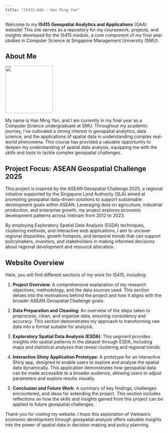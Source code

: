 ```yaml
---
title: "IS415-GAA ~ Han Ming Yan"
---
```


Welcome to my **IS415 Geospatial Analytics and Applications** (GAA) website! This site serves as a repository for my coursework, projects, and insights developed for the IS415 module, a core component of my final year studies in Computer Science at Singapore Management University (SMU).

## About Me

![](images/Han Ming Yan photo 2024.jpg){width="151"}

My name is Han Ming Yan, and I am currently in my final year as a Computer Science undergraduate at SMU. Throughout my academic journey, I’ve cultivated a strong interest in geospatial analytics, data science, and the applications of spatial data in understanding complex real-world phenomena. This course has provided a valuable opportunity to deepen my understanding of spatial data analysis, equipping me with the skills and tools to tackle complex geospatial challenges.

## Project Focus: ASEAN Geospatial Challenge 2025

This project is inspired by the ASEAN Geospatial Challenge 2025, a regional initiative supported by the Singapore Land Authority (SLA) aimed at promoting geospatial data-driven solutions to support sustainable development goals within ASEAN. Leveraging data on agriculture, industrial production, and enterprise growth, my project explores economic development patterns across Vietnam from 2012 to 2023.

By employing Exploratory Spatial Data Analysis (ESDA) techniques, clustering methods, and interactive web applications, I aim to uncover regional disparities, growth hotspots, and temporal trends that can support policymakers, investors, and stakeholders in making informed decisions about regional development and resource allocation.

## Website Overview

Here, you will find different sections of my work for IS415, including:

1.  **Project Overview**: A comprehensive explanation of my research objectives, methodology, and the data sources used. This section delves into the motivations behind the project and how it aligns with the broader ASEAN Geospatial Challenge goals.

2.  **Data Preparation and Cleaning**: An overview of the steps taken to preprocess, clean, and organise data, ensuring consistency and accuracy. This section demonstrates my approach to transforming raw data into a format suitable for analysis.

3.  **Exploratory Spatial Data Analysis (ESDA)**: This segment provides insights into spatial patterns in the dataset through ESDA, including maps and statistical analyses that reveal clustering and regional trends.

4.  **Interactive Shiny Application Prototype**: A prototype for an interactive Shiny app, designed to enable users to explore and analyse the spatial data dynamically. This application demonstrates how geospatial data can be made accessible to a broader audience, allowing users to adjust parameters and explore results visually.

5.  **Conclusion and Future Work**: A summary of key findings, challenges encountered, and ideas for extending the project. This section includes reflections on how the skills and insights gained from this project can be applied to future geospatial challenges.

Thank you for visiting my website. I hope this exploration of Vietnam's economic development through geospatial analysis offers valuable insights into the power of spatial data in decision-making and policy planning.
